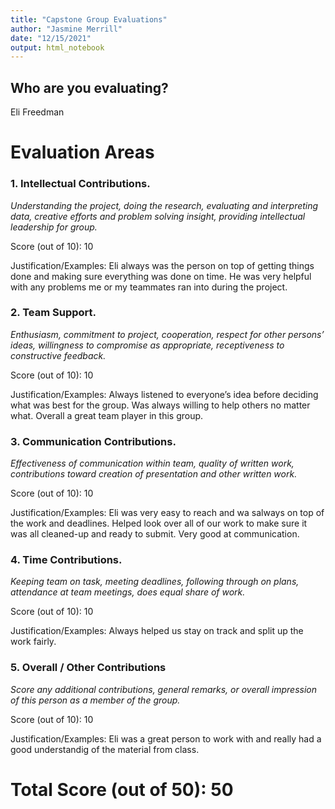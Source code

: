 ```yaml
---
title: "Capstone Group Evaluations"
author: "Jasmine Merrill"
date: "12/15/2021"
output: html_notebook
---
```



## Who are you evaluating?

Eli Freedman




# Evaluation Areas

### 1. Intellectual Contributions.

*Understanding the project, doing the research, evaluating and interpreting data, creative efforts and problem solving insight, providing intellectual leadership for group.* 

Score (out of 10): 10

Justification/Examples: Eli always was the person on top of getting things done and making sure everything was done on time. He was very helpful with any problems me or my teammates ran into during the project. 




### 2. Team Support.

*Enthusiasm, commitment to project, cooperation, respect for other persons’ ideas, willingness to compromise as appropriate, receptiveness to constructive feedback.* 

Score (out of 10): 10

Justification/Examples: Always listened to everyone's idea before deciding what was best for the group. Was always willing to help others no matter what. Overall a great team player in this group.




### 3. Communication Contributions. 

*Effectiveness of communication within team, quality of written work, contributions toward creation of presentation and other written work.* 

Score (out of 10): 10

Justification/Examples: Eli was very easy to reach and wa salways on top of the work and deadlines. Helped look over all of our work to make sure it was all cleaned-up and ready to submit. Very good at communication.




### 4. Time Contributions.

*Keeping team on task, meeting deadlines, following through on plans, attendance at team meetings, does equal share of work.* 

Score (out of 10): 10

Justification/Examples: Always helped us stay on track and split up the work fairly.





### 5. Overall / Other Contributions

*Score any additional contributions, general remarks, or overall impression of this person as a member of the group.*


Score (out of 10): 10

Justification/Examples: Eli was a great person to work with and really had a good understandig of the material from class. 





# Total Score (out of 50): 50





